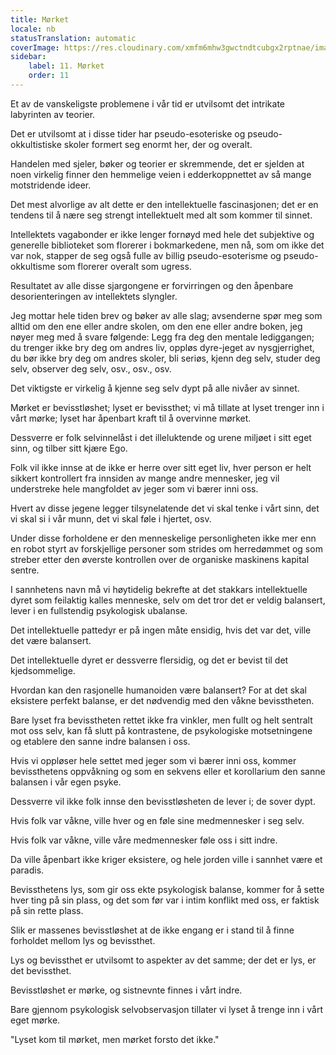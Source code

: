 ```yaml
---
title: Mørket
locale: nb
statusTranslation: automatic
coverImage: https://res.cloudinary.com/xmfm6mhw3gwctndtcubgx2rptnae/image/upload/v1741354419/small_cover_la_gran_rebelion_28716e29d2.webp
sidebar:
    label: 11. Mørket
    order: 11
---
```

Et av de vanskeligste problemene i vår tid er utvilsomt det intrikate labyrinten av teorier.

Det er utvilsomt at i disse tider har pseudo-esoteriske og pseudo-okkultistiske skoler formert seg enormt her, der og overalt.

Handelen med sjeler, bøker og teorier er skremmende, det er sjelden at noen virkelig finner den hemmelige veien i edderkoppnettet av så mange motstridende ideer.

Det mest alvorlige av alt dette er den intellektuelle fascinasjonen; det er en tendens til å nære seg strengt intellektuelt med alt som kommer til sinnet.

Intellektets vagabonder er ikke lenger fornøyd med hele det subjektive og generelle biblioteket som florerer i bokmarkedene, men nå, som om ikke det var nok, stapper de seg også fulle av billig pseudo-esoterisme og pseudo-okkultisme som florerer overalt som ugress.

Resultatet av alle disse sjargongene er forvirringen og den åpenbare desorienteringen av intellektets slyngler.

Jeg mottar hele tiden brev og bøker av alle slag; avsenderne spør meg som alltid om den ene eller andre skolen, om den ene eller andre boken, jeg nøyer meg med å svare følgende: Legg fra deg den mentale lediggangen; du trenger ikke bry deg om andres liv, oppløs dyre-jeget av nysgjerrighet, du bør ikke bry deg om andres skoler, bli seriøs, kjenn deg selv, studer deg selv, observer deg selv, osv., osv., osv.

Det viktigste er virkelig å kjenne seg selv dypt på alle nivåer av sinnet.

Mørket er bevisstløshet; lyset er bevissthet; vi må tillate at lyset trenger inn i vårt mørke; lyset har åpenbart kraft til å overvinne mørket.

Dessverre er folk selvinnelåst i det illeluktende og urene miljøet i sitt eget sinn, og tilber sitt kjære Ego.

Folk vil ikke innse at de ikke er herre over sitt eget liv, hver person er helt sikkert kontrollert fra innsiden av mange andre mennesker, jeg vil understreke hele mangfoldet av jeger som vi bærer inni oss.

Hvert av disse jegene legger tilsynelatende det vi skal tenke i vårt sinn, det vi skal si i vår munn, det vi skal føle i hjertet, osv.

Under disse forholdene er den menneskelige personligheten ikke mer enn en robot styrt av forskjellige personer som strides om herredømmet og som streber etter den øverste kontrollen over de organiske maskinens kapital sentre.

I sannhetens navn må vi høytidelig bekrefte at det stakkars intellektuelle dyret som feilaktig kalles menneske, selv om det tror det er veldig balansert, lever i en fullstendig psykologisk ubalanse.

Det intellektuelle pattedyr er på ingen måte ensidig, hvis det var det, ville det være balansert.

Det intellektuelle dyret er dessverre flersidig, og det er bevist til det kjedsommelige.

Hvordan kan den rasjonelle humanoiden være balansert? For at det skal eksistere perfekt balanse, er det nødvendig med den våkne bevisstheten.

Bare lyset fra bevisstheten rettet ikke fra vinkler, men fullt og helt sentralt mot oss selv, kan få slutt på kontrastene, de psykologiske motsetningene og etablere den sanne indre balansen i oss.

Hvis vi oppløser hele settet med jeger som vi bærer inni oss, kommer bevissthetens oppvåkning og som en sekvens eller et korollarium den sanne balansen i vår egen psyke.

Dessverre vil ikke folk innse den bevisstløsheten de lever i; de sover dypt.

Hvis folk var våkne, ville hver og en føle sine medmennesker i seg selv.

Hvis folk var våkne, ville våre medmennesker føle oss i sitt indre.

Da ville åpenbart ikke kriger eksistere, og hele jorden ville i sannhet være et paradis.

Bevissthetens lys, som gir oss ekte psykologisk balanse, kommer for å sette hver ting på sin plass, og det som før var i intim konflikt med oss, er faktisk på sin rette plass.

Slik er massenes bevisstløshet at de ikke engang er i stand til å finne forholdet mellom lys og bevissthet.

Lys og bevissthet er utvilsomt to aspekter av det samme; der det er lys, er det bevissthet.

Bevisstløshet er mørke, og sistnevnte finnes i vårt indre.

Bare gjennom psykologisk selvobservasjon tillater vi lyset å trenge inn i vårt eget mørke.

"Lyset kom til mørket, men mørket forsto det ikke."


